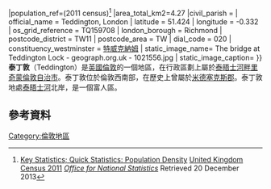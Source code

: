 {{Infobox UK place
| country = 英格蘭
| map_type = Greater London
| region = London
|population =             {{#expr:{{london ward populations|00BDGL|population}} }}
|population_ref=(2011 census)<ref name=ons>[http://neighbourhood.statistics.gov.uk Key Statistics; Quick Statistics: Population Density] [[United_Kingdom_Census_2011|United Kingdom Census 2011]] ''[[Office_for_National_Statistics|Office for National Statistics]]'' Retrieved 20 December 2013</ref>
|area_total_km2=4.27
|civil_parish             = <!-- Unparished area -->
| official_name = Teddington, London
| latitude = 51.424
| longitude = -0.332
| os_grid_reference = TQ159708
| london_borough = Richmond
| postcode_district = TW11
| postcode_area = TW
| dial_code = 020
| constituency_westminster = [[特威克納姆_(英國國會選區)|特威克納姆]]
| static_image_name= The bridge at Teddington Lock - geograph.org.uk - 1021556.jpg
| static_image_caption= {{le|泰丁敦船閘|Teddington Lock|泰丁敦船閘橋 (西)}}
}}
'''泰丁敦'''（Teddington）是[[英國|英國]][[倫敦|倫敦]]的一個地區，在行政區劃上屬於[[泰晤士河畔里奇蒙倫敦自治市|泰晤士河畔里奇蒙倫敦自治市]]。泰丁敦位於倫敦西南部，在歷史上曾屬於[[米德塞克斯郡|米德塞克斯郡]]。泰丁敦地處[[泰晤士河|泰晤士河]]北岸，是一個富人區。
== 參考資料 ==
{{Reflist}}
{{倫敦地區}}
[[Category:倫敦地區|Category:倫敦地區]]